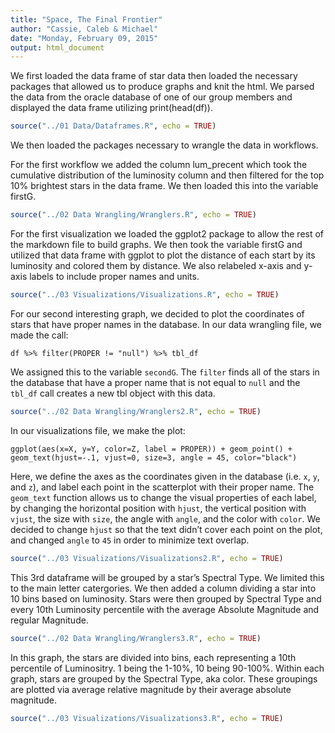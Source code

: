 ```yaml
---
title: "Space, The Final Frontier"
author: "Cassie, Caleb & Michael"
date: "Monday, February 09, 2015"
output: html_document
---
```


We first loaded the data frame of star data then loaded the necessary packages that allowed us to produce graphs and knit the html. We parsed the data from the oracle database of one of our group members and displayed the data frame utilizing print(head(df)).


```r
source("../01 Data/Dataframes.R", echo = TRUE)
```

We then loaded the packages necessary to wrangle the data in workflows.

For the first workflow we added the column lum_precent which took the cumulative distribution of the luminosity column and then filtered for the top 10% brightest stars in the data frame. We then loaded this into the variable firstG.

```r
source("../02 Data Wrangling/Wranglers.R", echo = TRUE)
```

For the first visualization we loaded the ggplot2 package to allow the rest of the markdown file to build graphs. We then took the variable firstG and utilized that data frame with ggplot to plot the distance of each start by its luminosity and colored them by distance. We also relabeled x-axis and y-axis labels to include proper names and units.

```r
source("../03 Visualizations/Visualizations.R", echo = TRUE)
```

For our second interesting graph, we decided to plot the coordinates of stars that have proper names in the database. In our data wrangling file, we made the call:

```df %>% filter(PROPER != "null") %>% tbl_df```

We assigned this to the variable ```secondG```. The ```filter``` finds all of the stars in the database that have a proper name that is not equal to ```null``` and the ```tbl_df``` call creates a new tbl object with this data.
```r
source("../02 Data Wrangling/Wranglers2.R", echo = TRUE)
```

In our visualizations file, we make the plot:

```ggplot(aes(x=X, y=Y, color=Z, label = PROPER)) + geom_point() + geom_text(hjust=-.1, vjust=0, size=3, angle = 45, color="black")```

Here, we define the axes as the coordinates given in the database (i.e. ```x```, ```y```, and ```z```), and label each point in the scatterplot with their proper name. The ```geom_text``` function allows us to change the visual properties of each label, by changing the horizontal position with ```hjust```, the vertical position with ```vjust```, the size with ```size```, the angle with ```angle```, and the color with ```color```. We decided to change ```hjust``` so that the text didn't cover each point on the plot, and changed ```angle``` to ```45``` in order to minimize text overlap.
```r
source("../03 Visualizations/Visualizations2.R", echo = TRUE)
```


This 3rd dataframe will be grouped by a star's Spectral Type. We limited this to the main letter catergories. We then added a column dividing a star into 10 bins based on luminosity. Stars were then grouped by Spectral Type and every 10th Luminosity percentile with the average Absolute Magnitude and regular Magnitude.
```r
source("../02 Data Wrangling/Wranglers3.R", echo = TRUE)
```


In this graph, the stars are divided into bins, each representing a 10th percentile of Luminositry. 1 being the 1-10%, 10 being 90-100%. Within each graph, stars are grouped by the Spectral Type, aka color. These groupings are plotted via average relative magnitude by their average absolute magnitude.

```r
source("../03 Visualizations/Visualizations3.R", echo = TRUE)
```
